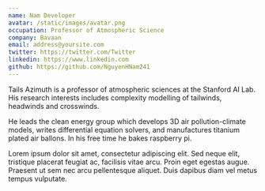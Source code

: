```yaml
---
name: Nam Developer
avatar: /static/images/avatar.png
occupation: Professor of Atmospheric Science
company: Bavaan
email: address@yoursite.com
twitter: https://twitter.com/Twitter
linkedin: https://www.linkedin.com
github: https://github.com/NguyenHNam241
---
```


Tails Azimuth is a professor of atmospheric sciences at the Stanford AI Lab. His research interests includes complexity modelling of tailwinds, headwinds and crosswinds.

He leads the clean energy group which develops 3D air pollution-climate models, writes differential equation solvers, and manufactures titanium plated air ballons. In his free time he bakes raspberry pi.

Lorem ipsum dolor sit amet, consectetur adipiscing elit. Sed neque elit, tristique placerat feugiat ac, facilisis vitae arcu. Proin eget egestas augue. Praesent ut sem nec arcu pellentesque aliquet. Duis dapibus diam vel metus tempus vulputate.
